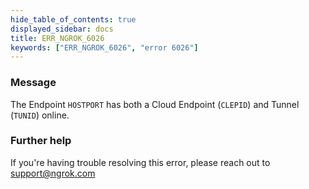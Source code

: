 ```yaml
---
hide_table_of_contents: true
displayed_sidebar: docs
title: ERR_NGROK_6026
keywords: ["ERR_NGROK_6026", "error 6026"]
---
```


### Message

The Endpoint `HOSTPORT` has both a Cloud Endpoint (`CLEPID`) and Tunnel (`TUNID`) online.

### Further help

If you're having trouble resolving this error, please reach out to [support@ngrok.com](mailto:support@ngrok.com?subject=Help%20with%20ERR_NGROK_6026)
